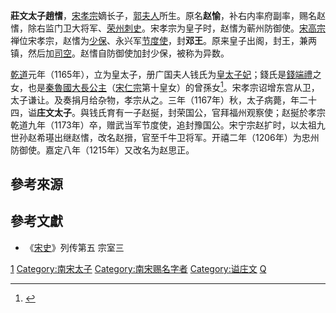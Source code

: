 {{noteTA
|1=zh-hans:庄文;zh-hant:莊文
}}

'''莊文太子趙愭'''{{BD|1144年||1167年||catIdx=Z}}，[[宋孝宗|宋孝宗]]嫡长子，[[成穆皇后|郭夫人]]所生。原名'''赵愉'''，补右内率府副率，赐名赵愭，除右监门卫大将军、[[荣州|荣州]][[刺史|刺史]]。宋孝宗为皇子时，赵愭为蕲州防御使。[[宋高宗|宋高宗]]禅位宋孝宗，赵愭为[[少保|少保]]、永兴军[[节度使|节度使]]，封'''邓王'''。原来皇子出阁，封王，兼两镇，然后加[[司空|司空]]。赵愭自防御使加封少保，被称为异数。

[[乾道_(南宋)|乾道]]元年（1165年），立为皇太子，册广国夫人钱氏为[[皇太子妃|皇太子妃]]；錢氏是[[錢端禮|錢端禮]]之女，也是[[秦魯國大長公主|秦魯國大長公主]]（[[宋仁宗|宋仁宗]]第十皇女）的曾孫女<ref>{{cite book |author1=胡耀飞 |title=吴越国与吴越钱氏研究 |date=2019-12 |publisher=[[社会科学文献出版社|社会科学文献出版社]] |isbn=9787520161138}}</ref>。宋孝宗诏增东宫从卫，太子谦让。及奏捐月给杂物，孝宗从之。三年（1167年）秋，太子病薨，年二十四，谥'''庄文太子'''。與钱氏育有一子赵挻，封荣国公，官拜福州观察使；赵挻於孝宗乾道九年（1173年）卒，赠武当军节度使，追封豫国公。宋宁宗赵扩时，以太祖九世孙赵希璂出继赵愭，改名赵搢，官至千牛卫将军。开禧二年（1206年）为忠州防御使。嘉定八年（1215年）又改名为赵思正。

==參考來源==
{{reflist}}

==參考文獻==
*《[[宋史|宋史]]》列传第五 宗室三


{{Start box}}
{{s-hou|[[宋朝|宋朝]]||1144年||1167年}}
{{S-reg}}
{{s-new}}
{{s-title|鄧王|1162年－1165年}}
{{s-none|立為皇太子}}
{{s-before|[[宋孝宗|宋孝宗]]|趙昚<br>（父）}}
{{s-title|宋朝皇太子|1165年－1167年}}
{{s-after|[[宋光宗|宋光宗]]|趙惇<br>（弟）}}
{{End box}}

[[Category:宋孝宗皇子|1]]
[[Category:南宋太子|Category:南宋太子]]
[[Category:南宋赐名字者|Category:南宋赐名字者]]
[[Category:谥庄文|Category:谥庄文]]
[[Category:赵姓|Q]]